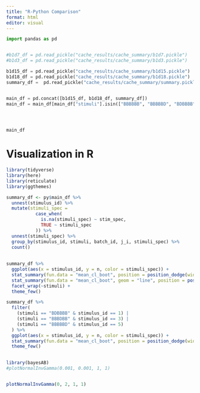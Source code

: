 ```yaml
---
title: "R-Python Comparison"
format: html
editor: visual
---
```


```python
import pandas as pd


#b1d7_df = pd.read_pickle("cache_results/cache_summary/b1d7.pickle")
#b1d3_df = pd.read_pickle("cache_results/cache_summary/b1d3.pickle")

b1d15_df = pd.read_pickle("cache_results/cache_summary/b1d15.pickle")
b1d18_df = pd.read_pickle("cache_results/cache_summary/b1d18.pickle")
summary_df =  pd.read_pickle("cache_results/cache_summary/summary.pickle")


main_df = pd.concat([b1d15_df, b1d18_df, summary_df])
main_df = main_df[main_df["stimuli"].isin(["BBBBBB", "BBBBBD", "BDBBBB", "BBBDBB"])]




main_df

```


# Visualization in R 

```R
library(tidyverse)
library(here)
library(reticulate)
library(ggthemes)

summary_df <- py$main_df %>% 
  unnest(stimulus_id) %>% 
  mutate(stimuli_spec = 
           case_when(
             is.na(stimuli_spec) ~ stim_spec, 
             TRUE ~ stimuli_spec
           )) %>% 
  unnest(stimuli_spec) %>% 
  group_by(stimulus_id, stimuli, batch_id, j_i, stimuli_spec) %>% 
  count() 
  
  
summary_df %>% 
  ggplot(aes(x = stimulus_id, y = n, color = stimuli_spec)) + 
  stat_summary(fun.data = "mean_cl_boot", position = position_dodge(width = .4)) + 
  stat_summary(fun.data = "mean_cl_boot", geom = "line", position = position_dodge(width = .4)) + 
  facet_wrap(~stimuli) + 
  theme_few()

```


```r
summary_df %>% 
  filter(
    (stimuli == "BDBBBB" & stimulus_id == 1) | 
    (stimuli == "BBBDBB" & stimulus_id == 3) | 
    (stimuli == "BBBBBD" & stimulus_id == 5) 
  ) %>% 
  ggplot(aes(x = stimulus_id, y = n, color = stimuli_spec)) + 
  stat_summary(fun.data = "mean_cl_boot", position = position_dodge(width = .4)) + 
  theme_few()
 
```


```r
library(bayesAB)
#plotNormalInvGamma(0.001, 0.001, 1, 1)


plotNormalInvGamma(0, 2, 1, 1)

```

